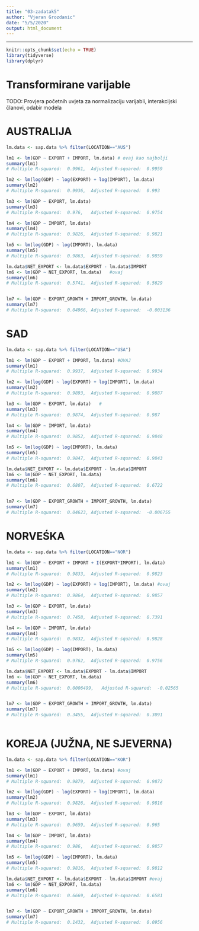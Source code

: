 ---
title: "03-zadatak5"
author: "Vjeran Grozdanic"
date: "5/5/2020"
output: html_document
---
---
```{r setup, include=FALSE}
knitr::opts_chunk$set(echo = TRUE)
library(tidyverse)
library(dplyr)
```
# Transformirane varijable
TODO: Provjera početnih uvjeta za normalizaciju varijabli, interakcijski članovi, odabir modela

# AUSTRALIJA 
```{r}
lm.data <- sap.data %>% filter(LOCATION=="AUS") 

lm1 <- lm(GDP ~ EXPORT + IMPORT, lm.data) # ovaj kao najbolji
summary(lm1)
# Multiple R-squared:  0.9961,	Adjusted R-squared:  0.9959 

lm2 <- lm(log(GDP) ~ log(EXPORT) + log(IMPORT), lm.data)
summary(lm2)
# Multiple R-squared:  0.9936,	Adjusted R-squared:  0.993 

lm3 <- lm(GDP ~ EXPORT, lm.data)
summary(lm3)
# Multiple R-squared:  0.976,	Adjusted R-squared:  0.9754 

lm4 <- lm(GDP ~ IMPORT, lm.data)
summary(lm4)
# Multiple R-squared:  0.9826,	Adjusted R-squared:  0.9821 

lm5 <- lm(log(GDP) ~ log(IMPORT), lm.data)
summary(lm5)
# Multiple R-squared:  0.9863,	Adjusted R-squared:  0.9859

lm.data$NET_EXPORT <- lm.data$EXPORT - lm.data$IMPORT
lm6 <- lm(GDP ~ NET_EXPORT, lm.data)   #ovaj
summary(lm6)
# Multiple R-squared:  0.5741,	Adjusted R-squared:  0.5629 


lm7 <- lm(GDP ~ EXPORT_GROWTH + IMPORT_GROWTH, lm.data)
summary(lm7)
# Multiple R-squared:  0.04966,	Adjusted R-squared:  -0.003136 


```


# SAD 
```{r}
lm.data <- sap.data %>% filter(LOCATION=="USA") 

lm1 <- lm(GDP ~ EXPORT + IMPORT, lm.data) #OVAJ
summary(lm1)
# Multiple R-squared:  0.9937,	Adjusted R-squared:  0.9934 

lm2 <- lm(log(GDP) ~ log(EXPORT) + log(IMPORT), lm.data)
summary(lm2)
# Multiple R-squared:  0.9893,	Adjusted R-squared:  0.9887

lm3 <- lm(GDP ~ EXPORT, lm.data)   #
summary(lm3)
# Multiple R-squared:  0.9874,	Adjusted R-squared:  0.987 

lm4 <- lm(GDP ~ IMPORT, lm.data)
summary(lm4)
# Multiple R-squared:  0.9852,	Adjusted R-squared:  0.9848

lm5 <- lm(log(GDP) ~ log(IMPORT), lm.data)
summary(lm5)
# Multiple R-squared:  0.9847,	Adjusted R-squared:  0.9843

lm.data$NET_EXPORT <- lm.data$EXPORT - lm.data$IMPORT
lm6 <- lm(GDP ~ NET_EXPORT, lm.data)
summary(lm6)
# Multiple R-squared:  0.6807,	Adjusted R-squared:  0.6722


lm7 <- lm(GDP ~ EXPORT_GROWTH + IMPORT_GROWTH, lm.data)
summary(lm7)
# Multiple R-squared:  0.04623,	Adjusted R-squared:  -0.006755 


```

# NORVEŚKA
```{r}
lm.data <- sap.data %>% filter(LOCATION=="NOR") 

lm1 <- lm(GDP ~ EXPORT + IMPORT + I(EXPORT*IMPORT), lm.data)
summary(lm1)
# Multiple R-squared:  0.9833,	Adjusted R-squared:  0.9823 

lm2 <- lm(log(GDP) ~ log(EXPORT) + log(IMPORT), lm.data) #ovaj
summary(lm2)
# Multiple R-squared:  0.9864,	Adjusted R-squared:  0.9857 

lm3 <- lm(GDP ~ EXPORT, lm.data)
summary(lm3)
# Multiple R-squared:  0.7458,	Adjusted R-squared:  0.7391 

lm4 <- lm(GDP ~ IMPORT, lm.data)
summary(lm4)
# Multiple R-squared:  0.9832,	Adjusted R-squared:  0.9828 

lm5 <- lm(log(GDP) ~ log(IMPORT), lm.data)
summary(lm5)
# Multiple R-squared:  0.9762,	Adjusted R-squared:  0.9756 

lm.data$NET_EXPORT <- lm.data$EXPORT - lm.data$IMPORT
lm6 <- lm(GDP ~ NET_EXPORT, lm.data)
summary(lm6)
# Multiple R-squared:  0.0006499,	Adjusted R-squared:  -0.02565 


lm7 <- lm(GDP ~ EXPORT_GROWTH + IMPORT_GROWTH, lm.data)
summary(lm7)
# Multiple R-squared:  0.3455,	Adjusted R-squared:  0.3091 



```


# KOREJA (JUŽNA, NE SJEVERNA)
```{r}
lm.data <- sap.data %>% filter(LOCATION=="KOR") 

lm1 <- lm(GDP ~ EXPORT + IMPORT, lm.data) #ovaj
summary(lm1)
# Multiple R-squared:  0.9879,	Adjusted R-squared:  0.9872 

lm2 <- lm(log(GDP) ~ log(EXPORT) + log(IMPORT), lm.data)
summary(lm2)
# Multiple R-squared:  0.9826,	Adjusted R-squared:  0.9816 

lm3 <- lm(GDP ~ EXPORT, lm.data)
summary(lm3)
# Multiple R-squared:  0.9659,	Adjusted R-squared:  0.965 

lm4 <- lm(GDP ~ IMPORT, lm.data)
summary(lm4)
# Multiple R-squared:  0.986,	Adjusted R-squared:  0.9857 

lm5 <- lm(log(GDP) ~ log(IMPORT), lm.data)
summary(lm5)
# Multiple R-squared:  0.9816,	Adjusted R-squared:  0.9812

lm.data$NET_EXPORT <- lm.data$EXPORT - lm.data$IMPORT #ovaj
lm6 <- lm(GDP ~ NET_EXPORT, lm.data)
summary(lm6)
# Multiple R-squared:  0.6669,	Adjusted R-squared:  0.6581 


lm7 <- lm(GDP ~ EXPORT_GROWTH + IMPORT_GROWTH, lm.data)
summary(lm7)
# Multiple R-squared:  0.1432,	Adjusted R-squared:  0.0956 


```
